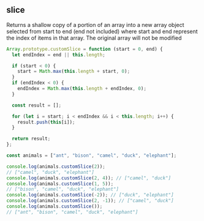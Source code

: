 
## slice

Returns a shallow copy of a portion of an array into a new array
object selected from start to end (end not included) where start
and end represent the index of items in that array. The original
array will not be modified

```js title="Array.prototype.slice()"
Array.prototype.customSlice = function (start = 0, end) {
  let endIndex = end || this.length;

  if (start < 0) {
    start = Math.max(this.length + start, 0);
  }
  if (endIndex < 0) {
    endIndex = Math.max(this.length + endIndex, 0);
  }

  const result = [];

  for (let i = start; i < endIndex && i < this.length; i++) {
    result.push(this[i]);
  }

  return result;
};

const animals = ["ant", "bison", "camel", "duck", "elephant"];

console.log(animals.customSlice(2));
// ["camel", "duck", "elephant"]
console.log(animals.customSlice(2, 4)); // ["camel", "duck"]
console.log(animals.customSlice(1, 5));
// ["bison", "camel", "duck", "elephant"]
console.log(animals.customSlice(-2)); // ["duck", "elephant"]
console.log(animals.customSlice(2, -1)); // ["camel", "duck"]
console.log(animals.customSlice());
// ["ant", "bison", "camel", "duck", "elephant"]
```
